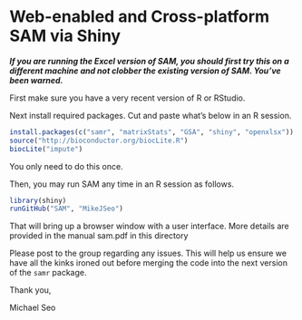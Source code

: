 # Web-enabled and Cross-platform SAM via Shiny

___If you are running the Excel version of SAM, you should first try this on a different machine and not clobber
the existing version of SAM. You've been warned.___

First make sure you have a very recent version of R or RStudio.

Next install required packages. Cut and paste what's below in an R session.

```r
install.packages(c("samr", "matrixStats", "GSA", "shiny", "openxlsx"))
source("http://bioconductor.org/biocLite.R")
biocLite("impute")
```
You only need to do this once.

Then, you may run SAM any time in an R session as follows.

```r
library(shiny)
runGitHub("SAM", "MikeJSeo")
```

That will bring up a browser window with a user interface. More details are provided in the manual sam.pdf in this directory

Please post to the group regarding any issues. This will help us ensure we have all the kinks ironed out before merging the code 
into the next version of the `samr` package.

Thank you,

Michael Seo